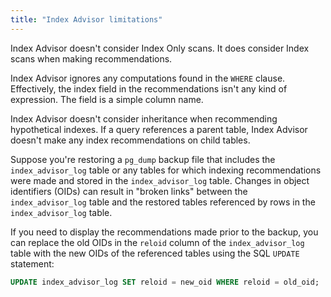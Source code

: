 ```yaml
---
title: "Index Advisor limitations"
---
```


<div id="index_advisor_limitations" class="registered_link"></div>

Index Advisor doesn't consider Index Only scans. It does consider Index scans when making recommendations.

Index Advisor ignores any computations found in the `WHERE` clause. Effectively, the index field in the recommendations isn't any kind of expression. The field is a simple column name.

Index Advisor doesn't consider inheritance when recommending hypothetical indexes. If a query references a parent table, Index Advisor doesn't make any index recommendations on child tables.

Suppose you're restoring a `pg_dump` backup file that includes the `index_advisor_log` table or any tables for which indexing recommendations were made and stored in the `index_advisor_log` table. Changes in object identifiers (OIDs) can result in "broken links" between the `index_advisor_log` table and the restored tables referenced by rows in the `index_advisor_log` table.

If you need to display the recommendations made prior to the backup, you can replace the old OIDs in the `reloid` column of the `index_advisor_log` table with the new OIDs of the referenced tables using the SQL `UPDATE` statement:

```sql
UPDATE index_advisor_log SET reloid = new_oid WHERE reloid = old_oid;
```
